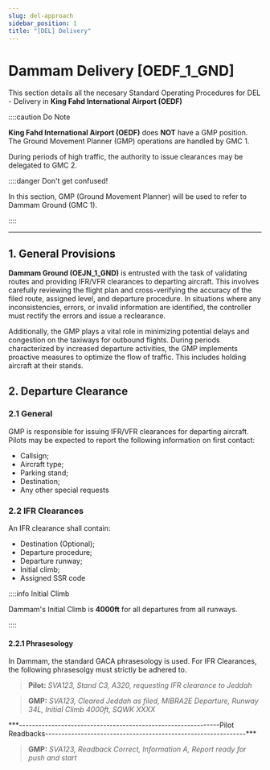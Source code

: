 ```yaml
---
slug: del-approach
sidebar_position: 1
title: "[DEL] Delivery"
---
```


# Dammam Delivery [OEDF_1_GND]

This section details all the necesary Standard Operating Procedures for DEL - Delivery in **King Fahd International Airport (OEDF)**


::::caution Do Note

**King Fahd International Airport (OEDF)** does **NOT** have a GMP position. The Ground Movement Planner (GMP) operations are handled by GMC 1. 

During periods of high traffic, the authority to issue clearances may be delegated to GMC 2. 

::::danger Don't get confused!

In this section, GMP (Ground Movement Planner) will be used to refer to Dammam Ground (GMC 1).

::::

---

## 1.   General Provisions

**Dammam Ground (OEJN_1_GND)** is entrusted with the task of validating routes and providing IFR/VFR clearances to departing aircraft. This involves carefully reviewing the flight plan and cross-verifying the accuracy of the filed route, assigned level, and departure procedure. In situations where any inconsistencies, errors, or invalid information are identified, the controller must rectify the errors and issue a reclearance.

Additionally, the GMP plays a vital role in minimizing potential delays and congestion on the taxiways for outbound flights. During periods characterized by increased departure activities, the GMP implements proactive measures to optimize the flow of traffic. This includes holding aircraft at their stands.

## 2.   Departure Clearance
### 2.1 General

GMP is responsible for issuing IFR/VFR clearances for departing aircraft. Pilots may be expected to report the
following information on first contact:
- Callsign;
- Aircraft type;
- Parking stand;
- Destination;
- Any other special requests

### 2.2 IFR Clearances

An IFR clearance shall contain:

- Destination (Optional);
- Departure procedure;
- Departure runway;
- Initial climb;
- Assigned SSR code

::::info Initial Climb

Dammam's Initial Climb is **4000ft** for all departures from all runways.

::::
#### 2.2.1  Phrasesology

In Dammam, the standard GACA phrasesology is used. For IFR Clearances, the following phrasesolgy must strictly be adhered to.

> **Pilot:** *SVA123, Stand C3, A320, requesting IFR clearance to Jeddah*

> **GMP:** *SVA123, Cleared Jeddah as filed, MIBRA2E Departure, Runway 34L, Initial Climb 4000ft, SQWK XXXX*

<div className="center-align">
  <p>***--------------------------------------------------------------Pilot Readbacks--------------------------------------------------------------***</p>
</div>

> **GMP:** *SVA123, Readback Correct, Information A, Report ready for push and start*